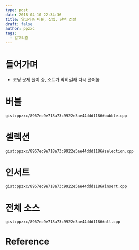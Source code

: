 ```yaml
---
type: post
date: 2018-04-10 22:34:36
title: 알고리즘 버블, 삽입, 선택 정렬
draft: false
author: ppzxc
tags:
  - 알고리즘
---
```


# 들어가며

- 코딩 문제 풀이 중, 소트가 막히길래 다시 풀어봄

# 버블

`gist:ppzxc/8967ec9e718a73c9922e5ae44ddd1186#bubble.cpp`

# 셀렉션

`gist:ppzxc/8967ec9e718a73c9922e5ae44ddd1186#selection.cpp`

# 인서트

`gist:ppzxc/8967ec9e718a73c9922e5ae44ddd1186#insert.cpp`

# 전체 소스

`gist:ppzxc/8967ec9e718a73c9922e5ae44ddd1186#all.cpp`

# Reference
